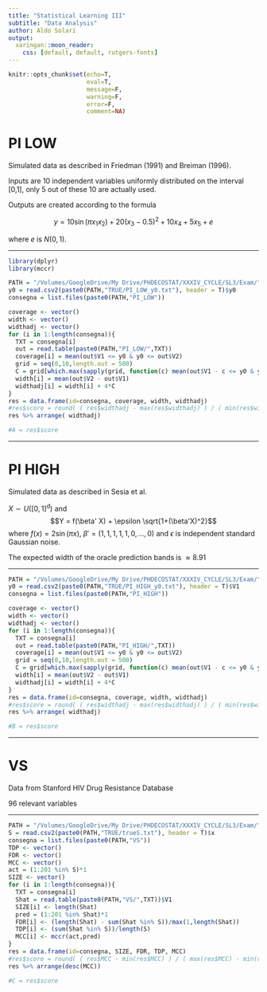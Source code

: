 ```yaml
---
title: "Statistical Learning III"
subtitle: "Data Analysis"
author: Aldo Solari
output:
  xaringan::moon_reader:
    css: [default, default, rutgers-fonts]
---
```


```r
knitr::opts_chunk$set(echo=T, 
                      eval=T, 
                      message=F, 
                      warning=F, 
                      error=F, 
                      comment=NA)
```


# PI LOW

Simulated data as described in Friedman (1991) and Breiman (1996). 

Inputs are 10 independent variables uniformly distributed on the interval [0,1], only 5 out of these 10 are actually used. 

Outputs are created according to the formula

$$y = 10 \sin(π x_1 x_2) + 20 (x_3 - 0.5)^2 + 10 x_4 + 5 x_5 + e$$

where $e$ is $N(0,1)$.

---

```r
library(dplyr)
library(mccr)

PATH = "/Volumes/GoogleDrive/My Drive/PHDECOSTAT/XXXIV_CYCLE/SL3/Exam/"
y0 = read.csv2(paste0(PATH,"TRUE/PI_LOW_y0.txt"), header = T)$y0
consegna = list.files(paste0(PATH,"PI_LOW"))

coverage <- vector()
width <- vector()
widthadj <- vector()
for (i in 1:length(consegna)){
  TXT = consegna[i]
  out = read.table(paste0(PATH,"PI_LOW/",TXT))
  coverage[i] = mean(out$V1 <= y0 & y0 <= out$V2)
  grid = seq(0,10,length.out = 500)
  C = grid[which.max(sapply(grid, function(c) mean(out$V1 - c <= y0 & y0 <= out$V2 + c) ) >=.9 )]
  width[i] = mean(out$V2 - out$V1)
  widthadj[i] = width[i] + 4*C
}
res = data.frame(id=consegna, coverage, width, widthadj)
#res$score = round( ( res$widthadj - max(res$widthadj) ) / ( min(res$widthadj) - max(res$widthadj)  ), 2)
res %>% arrange( widthadj)

#A = res$score
```

---

# PI HIGH

Simulated data as described in Sesia et al.

$X \sim U([0,1]^d)$ and
$$Y = f(\beta' X) + \epsilon \sqrt{1+(\beta'X)^2}$$
where $f(x) = 2\sin(\pi x)$, $\beta' = (1,1,1,1,1,0,\ldots,0)$ and $\epsilon$ is independent standard Gaussian noise.

The expected width of the oracle prediction bands is $\approx 8.91$

---

```r
PATH = "/Volumes/GoogleDrive/My Drive/PHDECOSTAT/XXXIV_CYCLE/SL3/Exam/"
y0 = read.csv2(paste0(PATH,"TRUE/PI_HIGH_y0.txt"), header = T)$V1
consegna = list.files(paste0(PATH,"PI_HIGH"))

coverage <- vector()
width <- vector()
widthadj <- vector()
for (i in 1:length(consegna)){
  TXT = consegna[i]
  out = read.table(paste0(PATH,"PI_HIGH/",TXT))
  coverage[i] = mean(out$V1 <= y0 & y0 <= out$V2)
  grid = seq(0,10,length.out = 500)
  C = grid[which.max(sapply(grid, function(c) mean(out$V1 - c <= y0 & y0 <= out$V2 + c) ) >=.9 )]
  width[i] = mean(out$V2 - out$V1)
  widthadj[i] = width[i] + 4*C
}
res = data.frame(id=consegna, coverage, width, widthadj)
#res$score = round( ( res$widthadj - max(res$widthadj) ) / ( min(res$widthadj) - max(res$widthadj)  ),2)
res %>% arrange( widthadj)

#B = res$score
```

---

# VS

Data from Stanford HIV Drug Resistance Database

96 relevant variables

---

```r

PATH = "/Volumes/GoogleDrive/My Drive/PHDECOSTAT/XXXIV_CYCLE/SL3/Exam/"
S = read.csv2(paste0(PATH,"TRUE/trueS.txt"), header = T)$x
consegna = list.files(paste0(PATH,"VS"))
TDP <- vector()
FDR <- vector()
MCC <- vector()
act = (1:201 %in% S)*1
SIZE <- vector()
for (i in 1:length(consegna)){
  TXT = consegna[i]
  Shat = read.table(paste0(PATH,"VS/",TXT))$V1
  SIZE[i] <- length(Shat)
  pred = (1:201 %in% Shat)*1
  FDR[i] <- (length(Shat) - sum(Shat %in% S))/max(1,length(Shat))
  TDP[i] <- (sum(Shat %in% S))/length(S)
  MCC[i] <- mccr(act,pred)
}
res = data.frame(id=consegna, SIZE, FDR, TDP, MCC)
#res$score = round( ( res$MCC - min(res$MCC) ) / ( max(res$MCC) - min(res$MCC)  ) , 2)
res %>% arrange(desc(MCC))

#C = res$score
```

<!-- # SCORE -->

<!-- ```{r, echo=FALSE} -->
<!-- res$tot = round( ( (A+B+C) /3 ) * 50 )  -->
<!-- res %>% select(id,tot) %>% arrange(desc(tot)) -->
<!-- ``` -->

